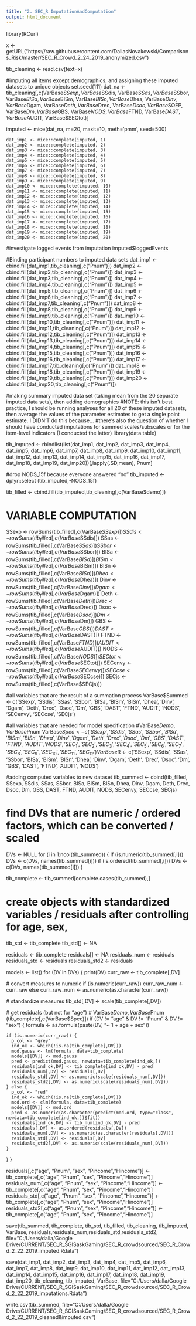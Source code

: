 ```yaml
---
title: "2. SEC_R ImputationAndComputation"
output: html_document
---
```


library(RCurl)

x <- getURL("https://raw.githubusercontent.com/DallasNovakowski/Comparisons_Risk/master/SEC_R_Crowd_2_24_2019_anonymized.csv")

tib_cleaning <- read.csv(text=x)


      

#imputing all items except demographics, and assigning these imputed datasets to unique objects
set.seed(111)
dat_na <- tib_cleaning[,c(VarBase$SSexp, VarBase$SSdis, VarBase$SSas, VarBase$SSbor, VarBase$BISa, VarBase$BISm, VarBase$BISn, VarBase$Dhea, VarBase$Dinv, VarBase$Dgam, VarBase$Deth, VarBase$Drec, VarBase$Dsoc, VarBase$SOEP, VarBase$Dm, VarBase$GBS, VarBase$NODS, VarBase$FTND, VarBase$DAST, VarBase$AUDIT, VarBase$SECtot)]


imputed <- mice(dat_na, m=20, maxit=10, meth='pmm', seed=500)

  	dat_imp1 <- mice::complete(imputed, 1)
	dat_imp2 <- mice::complete(imputed, 2)
	dat_imp3 <- mice::complete(imputed, 3)
	dat_imp4 <- mice::complete(imputed, 4)
	dat_imp5 <- mice::complete(imputed, 5)
	dat_imp6 <- mice::complete(imputed, 6)
	dat_imp7 <- mice::complete(imputed, 7)
	dat_imp8 <- mice::complete(imputed, 8)
	dat_imp9 <- mice::complete(imputed, 9)
	dat_imp10 <- mice::complete(imputed, 10)
	dat_imp11 <- mice::complete(imputed, 11)
	dat_imp12 <- mice::complete(imputed, 12)
	dat_imp13 <- mice::complete(imputed, 13)
	dat_imp14 <- mice::complete(imputed, 14)
	dat_imp15 <- mice::complete(imputed, 15)
	dat_imp16 <- mice::complete(imputed, 16)
	dat_imp17 <- mice::complete(imputed, 17)
	dat_imp18 <- mice::complete(imputed, 18)
	dat_imp19 <- mice::complete(imputed, 19)
	dat_imp20 <- mice::complete(imputed, 20)

#investigate logged events from imputation
imputed$loggedEvents

#Binding participant numbers to imputed data sets
dat_imp1 <- cbind.fill(dat_imp1,tib_cleaning[,c("Pnum")])
dat_imp2 <- cbind.fill(dat_imp2,tib_cleaning[,c("Pnum")])
dat_imp3 <- cbind.fill(dat_imp3,tib_cleaning[,c("Pnum")])
dat_imp4 <- cbind.fill(dat_imp4,tib_cleaning[,c("Pnum")])
dat_imp5 <- cbind.fill(dat_imp5,tib_cleaning[,c("Pnum")])
dat_imp6 <- cbind.fill(dat_imp6,tib_cleaning[,c("Pnum")])
dat_imp7 <- cbind.fill(dat_imp7,tib_cleaning[,c("Pnum")])
dat_imp8 <- cbind.fill(dat_imp8,tib_cleaning[,c("Pnum")])
dat_imp9 <- cbind.fill(dat_imp9,tib_cleaning[,c("Pnum")])
dat_imp10 <- cbind.fill(dat_imp10,tib_cleaning[,c("Pnum")])
dat_imp11 <- cbind.fill(dat_imp11,tib_cleaning[,c("Pnum")])
dat_imp12 <- cbind.fill(dat_imp12,tib_cleaning[,c("Pnum")])
dat_imp13 <- cbind.fill(dat_imp13,tib_cleaning[,c("Pnum")])
dat_imp14 <- cbind.fill(dat_imp14,tib_cleaning[,c("Pnum")])
dat_imp15 <- cbind.fill(dat_imp15,tib_cleaning[,c("Pnum")])
dat_imp16 <- cbind.fill(dat_imp16,tib_cleaning[,c("Pnum")])
dat_imp17 <- cbind.fill(dat_imp17,tib_cleaning[,c("Pnum")])
dat_imp18 <- cbind.fill(dat_imp18,tib_cleaning[,c("Pnum")])
dat_imp19 <- cbind.fill(dat_imp19,tib_cleaning[,c("Pnum")])
dat_imp20 <- cbind.fill(dat_imp20,tib_cleaning[,c("Pnum")])


#making summary imputed data set (taking mean from the 20 separate imputed data sets), then adding demographics
#NOTE: this isn't best practice, I should be running analyses for all 20 of these imputed datasets, then average the values of the parameter estimates to get a single point estimate. I DIDN'T do this because...
#there's also the question of whether I should have conducted imputations for summed scales/subscales or for the item-level indicators (I conducted the latter)
library(data.table)

tib_imputed <- rbindlist(list(dat_imp1, dat_imp2, dat_imp3, dat_imp4, dat_imp5, dat_imp6, dat_imp7, dat_imp8, dat_imp9, dat_imp10, dat_imp11, dat_imp12, dat_imp13, dat_imp14, dat_imp15, dat_imp16, dat_imp17, dat_imp18, dat_imp19, dat_imp20))[,lapply(.SD,mean), Pnum]

#drop NODS_15f because everyone answered "no"
tib_imputed <- dplyr::select (tib_imputed,-NODS_15f)

tib_filled <- cbind.fill(tib_imputed,tib_cleaning[,c(VarBase$demo)])

# VARIABLE COMPUTATION
SSexp <- rowSums(tib_filled[,c(VarBase$SSexp)])
SSdis <- rowSums(tib_filled[,c(VarBase$SSdis)])
SSas <- rowSums(tib_filled[,c(VarBase$SSas)])
SSbor <- rowSums(tib_filled[,c(VarBase$SSbor)])
BISa <- rowSums(tib_filled[,c(VarBase$BISa)])
BISm <- rowSums(tib_filled[,c(VarBase$BISm)])
BISn <- rowSums(tib_filled[,c(VarBase$BISn)])
Dhea <- rowSums(tib_filled[,c(VarBase$Dhea)])
Dinv <- rowSums(tib_filled[,c(VarBase$Dinv)])
Dgam <- rowSums(tib_filled[,c(VarBase$Dgam)])
Deth <- rowSums(tib_filled[,c(VarBase$Deth)])
Drec <- rowSums(tib_filled[,c(VarBase$Drec)])
Dsoc <- rowSums(tib_filled[,c(VarBase$Dsoc)])
Dm <- rowSums(tib_filled[,c(VarBase$Dm)])
GBS <- rowSums(tib_filled[,c(VarBase$GBS)])
DAST <- rowSums(tib_filled[,c(VarBase$DAST)])
FTND <- rowSums(tib_filled[,c(VarBase$FTND)])
AUDIT <- rowSums(tib_filled[,c(VarBase$AUDIT)])
NODS <- rowSums(tib_filled[,c(VarBase$NODS)])
SECtot <- rowSums(tib_filled[,c(VarBase$SECtot)])
SECenvy <- rowSums(tib_filled[,c(VarBase$SECenvy)])
SECcse <- rowSums(tib_filled[,c(VarBase$SECcse)])
SECjs <- rowSums(tib_filled[,c(VarBase$SECjs)])

#all variables that are the result of a summation process
VarBase$Summed <- c('SSexp', 'SSdis', 'SSas', 'SSbor', 'BISa', 'BISm', 'BISn', 'Dhea', 'Dinv', 'Dgam', 'Deth', 'Drec', 'Dsoc', 'Dm', 'GBS', 'DAST', 'FTND', 'AUDIT', 'NODS', 'SECenvy', 'SECcse', 'SECjs')

#all variables that are needed for model specification
#VarBase$Demo, VarBase$Pnum
VarBase$Spec <- c('SSexp', 'SSdis', 'SSas', 'SSbor', 'BISa', 'BISm', 'BISn', 'Dhea', 'Dinv', 'Dgam', 'Deth', 'Drec', 'Dsoc', 'Dm', 'GBS', 'DAST', 'FTND', 'AUDIT', 'NODS','SEC_1', 'SEC_2', 'SEC_3', 'SEC_4', 'SEC_5', 'SEC_6', 'SEC_7', 'SEC_8', 'SEC_9', 'SEC_10', 'SEC_11', 'SEC_12')
VarBase$R <- c('SSexp', 'SSdis', 'SSas', 'SSbor', 'BISa', 'BISm', 'BISn', 'Dhea', 'Dinv', 'Dgam', 'Deth', 'Drec', 'Dsoc', 'Dm', 'GBS', 'DAST', 'FTND', 'AUDIT', 'NODS')

#adding computed variables to new dataset
tib_summed <- cbind(tib_filled, SSexp, SSdis, SSas, SSbor, BISa, BISm, BISn, Dhea, Dinv, Dgam, Deth, Drec, Dsoc, Dm, GBS, DAST, FTND, AUDIT, NODS, SECenvy, SECcse, SECjs)

# find DVs that are numeric / ordered factors, which can be converted / scaled
DVs <- NULL
for (i in 1:ncol(tib_summed)) {
  if (is.numeric(tib_summed[,i])) DVs <- c(DVs, names(tib_summed[i]))
  if (is.ordered(tib_summed[,i])) DVs <- c(DVs, names(tib_summed[i]))
}

tib_complete <- tib_summed[complete.cases(tib_summed),]


# create objects with standardized variables / residuals after controlling for age, sex,
tib_std <- tib_complete
tib_std[] <- NA

residuals <- tib_complete
residuals[] <- NA
residuals_num <- residuals
residuals_std <- residuals
residuals_std2 <- residuals

models <- list()
for (DV in DVs) {
  print(DV)
  curr_raw <- tib_complete[,DV]

 # convert measures to numeric
  if (is.numeric(curr_raw)) curr_raw_num <- curr_raw
  else curr_raw_num <- as.numeric(as.character(curr_raw))

  # standardize measures
  tib_std[,DV] <- scale(tib_complete[,DV])

 # get residuals (but not for "age")
# VarBase$Demo, VarBase$Pnum (tib_complete[,c(VarBase$Spec)])
  if (DV != "age" & DV != "Pnum" & DV != "sex") {
	formula <- as.formula(paste(DV, "~ 1 + age + sex"))


    if (is.numeric(curr_raw)) {
      p_col <- "grey"
      ind_ok <- which(!is.na(tib_complete[,DV]))
      mod.gauss <- lm(formula, data=tib_complete)
      models[[DV]] <- mod.gauss
      pred <- predict(mod.gauss, newdata=tib_complete[ind_ok,])
      residuals[ind_ok,DV] <- tib_complete[ind_ok,DV] - pred
      residuals_num[,DV] <- residuals[,DV]
      residuals_std[,DV] <- as.numeric(scale(residuals_num[,DV]))
      residuals_std2[,DV] <- as.numeric(scale(residuals_num[,DV]))
    } else {
      p_col <- "red"
      ind_ok <- which(!is.na(tib_complete[,DV]))
      mod.ord <- clm(formula, data=tib_complete)
      models[[DV]] <- mod.ord
      pred <- as.numeric(as.character(predict(mod.ord, type="class", newdata=tib_complete[ind_ok,])$fit))
      residuals[ind_ok,DV] <- tib_num[ind_ok,DV] - pred
      residuals[,DV] <- as.ordered(residuals[,DV])
      residuals_num[,DV] <- as.numeric(as.character(residuals[,DV]))
      residuals_std[,DV] <- residuals[,DV]
      residuals_std2[,DV] <- as.numeric(scale(residuals_num[,DV]))
    }


  }
}

residuals[,c("age", "Pnum", "sex", "Pincome","Hincome")] <- tib_complete[,c("age", "Pnum", "sex", "Pincome","Hincome")]
residuals_num[,c("age", "Pnum", "sex", "Pincome","Hincome")] <- tib_complete[,c("age", "Pnum", "sex", "Pincome","Hincome")]
residuals_std[,c("age", "Pnum", "sex", "Pincome","Hincome")] <- tib_complete[,c("age", "Pnum", "sex", "Pincome","Hincome")]
residuals_std2[,c("age", "Pnum", "sex", "Pincome","Hincome")] <- tib_complete[,c("age", "Pnum", "sex", "Pincome","Hincome")]


save(tib_summed, tib_complete, tib_std, tib_filled, tib_cleaning, tib_imputed, VarBase, residuals,residuals_num,residuals_std,residuals_std2, file="C:/Users/dalla/Google Drive/CURRENT/SEC_R_SGISaskGaming/SEC_R_crowdsourced/SEC_R_Crowd_2_22_2019_imputed.Rdata")

save(dat_imp1, dat_imp2, dat_imp3, dat_imp4, dat_imp5, dat_imp6, dat_imp7, dat_imp8, dat_imp9, dat_imp10, dat_imp11, dat_imp12, dat_imp13, dat_imp14, dat_imp15, dat_imp16, dat_imp17, dat_imp18, dat_imp19, dat_imp20, tib_cleaning, tib_imputed, VarBase, file="C:/Users/dalla/Google Drive/CURRENT/SEC_R_SGISaskGaming/SEC_R_crowdsourced/SEC_R_Crowd_2_22_2019_imputations.Rdata")

write.csv(tib_summed, file="C:/Users/dalla/Google Drive/CURRENT/SEC_R_SGISaskGaming/SEC_R_crowdsourced/SEC_R_Crowd_2_22_2019_cleaned&imputed.csv")